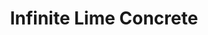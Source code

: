 ---
title: "Infinite Lime Concrete"
images:
  color: "MUfCHtba5zu7JBd2BnMI16Qk2IKjYwtZVgHDdJcq4x7FEUo3"
  item: "MUfCHtba5zu7SRkO8zF35F0RGmfZQJTpMoO9rylSudVXLEYH"
type: "magic/infinite"
crate: "concrete"
unmodifiable: true
winChance: 6
---